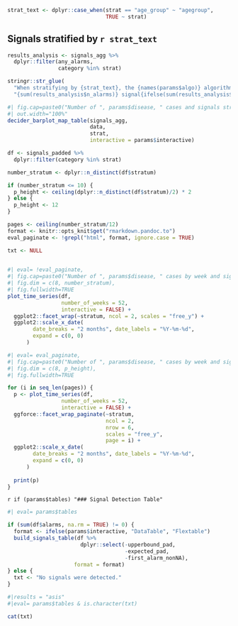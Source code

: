 
```r
strat_text <- dplyr::case_when(strat == "age_group" ~ "agegroup",
                               TRUE ~ strat)

```


## Signals stratified by `r strat_text`

```r
results_analysis <- signals_agg %>% 
  dplyr::filter(any_alarms, 
                category %in% strat)

stringr::str_glue(
  "When stratifying by {strat_text}, the {names(params$algo)} algorithm detects ", 
  "{sum(results_analysis$n_alarms)} signal{ifelse(sum(results_analysis$n_alarms) == 1, '', 's')} in the signal detection period.")
```

```r
#| fig.cap=paste0("Number of ", params$disease, " cases and signals stratified by ", strat_text, ", ", params$country),
#| out.width="100%"
decider_barplot_map_table(signals_agg, 
                          data, 
                          strat,
                          interactive = params$interactive)
```

```r
df <- signals_padded %>% 
  dplyr::filter(category %in% strat)

number_stratum <- dplyr::n_distinct(df$stratum)

if (number_stratum <= 10) {
  p_height <- ceiling(dplyr::n_distinct(df$stratum)/2) * 2
} else {
  p_height <- 12 
}

pages <- ceiling(number_stratum/12)
format <- knitr::opts_knit$get("rmarkdown.pandoc.to")
eval_paginate <- !grepl("html", format, ignore.case = TRUE)

txt <- NULL
 
```


```r
#| eval= !eval_paginate,
#| fig.cap=paste0("Number of ", params$disease, " cases by week and signals stratified by ", strat_text, ", ", params$country),
#| fig.dim = c(8, number_stratum),
#| fig.fullwidth=TRUE
plot_time_series(df,
                 number_of_weeks = 52,
                 interactive = FALSE) +
  ggplot2::facet_wrap(~stratum, ncol = 2, scales = "free_y") +
  ggplot2::scale_x_date(
        date_breaks = "2 months", date_labels = "%Y-%m-%d",
        expand = c(0, 0)
      )

```

```r
#| eval= eval_paginate,
#| fig.cap=paste0("Number of ", params$disease, " cases by week and signals stratified by ", strat_text, ", ", params$country),
#| fig.dim = c(8, p_height),
#| fig.fullwidth=TRUE

for (i in seq_len(pages)) {
  p <- plot_time_series(df,
                 number_of_weeks = 52,
                 interactive = FALSE) + 
  ggforce::facet_wrap_paginate(~stratum, 
                               ncol = 2, 
                               nrow = 6, 
                               scales = "free_y",
                               page = i) +
  ggplot2::scale_x_date(
        date_breaks = "2 months", date_labels = "%Y-%m-%d",
        expand = c(0, 0)
      )
  
  print(p)
}


```


`r if (params$tables) "### Signal Detection Table"`

```r
#| eval= params$tables

if (sum(df$alarms, na.rm = TRUE) != 0) {
  format <- ifelse(params$interactive, "DataTable", "Flextable")
  build_signals_table(df %>% 
                       dplyr::select(-upperbound_pad, 
                                     -expected_pad, 
                                     -first_alarm_nonNA), 
                     format = format)
} else {
  txt <- "No signals were detected."
}


```

```r
#|results = "asis"
#|eval= params$tables & is.character(txt)

cat(txt)

```


